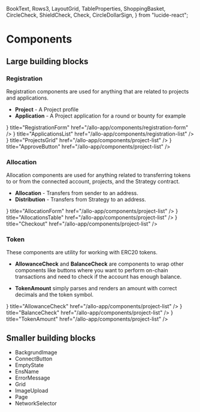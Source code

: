 
  BookText,
  Rows3,
  LayoutGrid,
  TableProperties,
  ShoppingBasket,
  CircleCheck,
  ShieldCheck,
  Check,
  CircleDollarSign,
} from "lucide-react";

# Components

## Large building blocks

### Registration

Registration components are used for anything that are related to projects and applications.

- **Project** - A Project profile
- **Application** - A Project application for a round or bounty for example

<Cards>
  <Cards.Card
    icon={<BookText />}
    title="RegistrationForm"
    href="/allo-app/components/registration-form"
  />
  <Cards.Card
    icon={<Rows3 />}
    title="ApplicationsList"
    href="/allo-app/components/registration-list"
  />
  <Cards.Card
    icon={<LayoutGrid />}
    title="ProjectsGrid"
    href="/allo-app/components/project-list"
  />
  <Cards.Card
    icon={<Check />}
    title="ApproveButton"
    href="/allo-app/components/project-list"
  />
</Cards>

### Allocation

Allocation components are used for anything related to transferring tokens to or from the connected account, projects, and the Strategy contract.

- **Allocation** - Transfers from sender to an address.
- **Distribution** - Transfers from Strategy to an address.

<Cards>
  <Cards.Card
    icon={<BookText />}
    title="AllocationForm"
    href="/allo-app/components/project-list"
  />
  <Cards.Card
    icon={<TableProperties />}
    title="AllocationsTable"
    href="/allo-app/components/project-list"
  />
  <Cards.Card
    icon={<ShoppingBasket />}
    title="Checkout"
    href="/allo-app/components/project-list"
  />
</Cards>

### Token

These components are utility for working with ERC20 tokens.

- **AllowanceCheck** and **BalanceCheck** are components to wrap other components like buttons where you want to perform on-chain transactions and need to check if the account has enough balance.

- **TokenAmount** simply parses and renders an amount with correct decimals and the token symbol.

<Cards>
  <Cards.Card
    icon={<ShieldCheck />}
    title="AllowanceCheck"
    href="/allo-app/components/project-list"
  />
  <Cards.Card
    icon={<CircleCheck />}
    title="BalanceCheck"
    href="/allo-app/components/project-list"
  />
  <Cards.Card
    icon={<CircleDollarSign />}
    title="TokenAmount"
    href="/allo-app/components/project-list"
  />
</Cards>

## Smaller building blocks

- BackgrundImage
- ConnectButton
- EmptyState
- EnsName
- ErrorMessage
- Grid
- ImageUpload
- Page
- NetworkSelector
